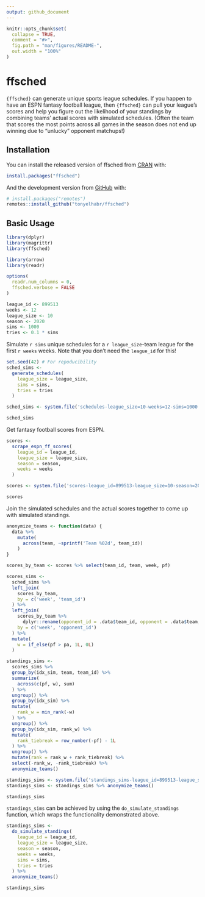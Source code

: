 ```yaml
---
output: github_document
---
```


<!-- README.md is generated from README.Rmd. Please edit that file -->

```r
knitr::opts_chunk$set(
  collapse = TRUE,
  comment = "#>",
  fig.path = "man/figures/README-",
  out.width = "100%"
)
```

# ffsched

<!-- badges: start -->

<!-- badges: end -->

`{ffsched}` can generate unique sports league schedules. If you happen to have an ESPN fantasy football league, then `{ffsched}` can pull your league's scores and help you figure out the likelihood of your standings by combining teams' actual scores with simulated schedules. (Often the team that scores the most points across all games in the season does not end up winning due to "unlucky" opponent matchups!)

## Installation

You can install the released version of ffsched from [CRAN](https://CRAN.R-project.org) with:

``` r
install.packages("ffsched")
```

And the development version from [GitHub](https://github.com/) with:

``` r
# install.packages("remotes")
remotes::install_github("tonyelhabr/ffsched")
```

## Basic Usage

```r
library(dplyr)
library(magrittr)
library(ffsched)
```

```r
library(arrow)
library(readr)
```

```r
options(
  readr.num_columns = 0,
  ffsched.verbose = FALSE
)
```

```r
league_id <- 899513
weeks <- 12
league_size <- 10
season <- 2020
sims <- 1000
tries <- 0.1 * sims
```

Simulate `r sims` unique schedules for a `r league_size`-team league for the first `r weeks` weeks. Note that you don't need the `league_id` for this!

```r
set.seed(42) # For repoducibility
sched_sims <-
  generate_schedules(
    league_size = league_size,
    sims = sims,
    tries = tries
  )
```

```r
sched_sims <- system.file('schedules-league_size=10-weeks=12-sims=1000.parquet', package = 'ffsched') %>% arrow::read_parquet()
```

```r
sched_sims
```

Get fantasy football scores from ESPN.

```r
scores <-
  scrape_espn_ff_scores(
    league_id = league_id,
    league_size = league_size,
    season = season,
    weeks = weeks
  )
```

```r
scores <- system.file('scores-league_id=899513-league_size=10-season=2020-weeks=12.csv', package = 'ffsched') %>% readr::read_csv()
```

```r
scores
```

Join the simulated schedules and the actual scores together to come up with simulated standings.

```r
anonymize_teams <- function(data) {
  data %>% 
    mutate(
      across(team, ~sprintf('Team %02d', team_id))
    )
}
```

```r
scores_by_team <- scores %>% select(team_id, team, week, pf)

scores_sims <-
  sched_sims %>% 
  left_join(
    scores_by_team,
    by = c('week', 'team_id')
  ) %>% 
  left_join(
    scores_by_team %>% 
      dplyr::rename(opponent_id = .data$team_id, opponent = .data$team, pa = .data$pf),
    by = c('week', 'opponent_id')
  ) %>% 
  mutate(
    w = if_else(pf > pa, 1L, 0L)
  )

standings_sims <-
  scores_sims %>% 
  group_by(idx_sim, team, team_id) %>% 
  summarize(
    across(c(pf, w), sum)
  ) %>% 
  ungroup() %>% 
  group_by(idx_sim) %>% 
  mutate(
    rank_w = min_rank(-w)
  ) %>% 
  ungroup() %>% 
  group_by(idx_sim, rank_w) %>% 
  mutate(
    rank_tiebreak = row_number(-pf) - 1L
  ) %>% 
  ungroup() %>% 
  mutate(rank = rank_w + rank_tiebreak) %>% 
  select(-rank_w, -rank_tiebreak) %>% 
  anonymize_teams()
```

```r
standings_sims <- system.file('standings_sims-league_id=899513-league_size=10-season=2020-weeks=12-sims=1000.parquet', package = 'ffsched') %>% arrow::read_parquet()
standings_sims <- standings_sims %>% anonymize_teams()
```

```r
standings_sims
```

`standings_sims` can be achieved by using the `do_simulate_standings` function, which wraps the functionality demonstrated above.

```r
standings_sims <-
  do_simulate_standings(
    league_id = league_id,
    league_size = league_size,
    season = season,
    weeks = weeks,
    sims = sims,
    tries = tries
  ) %>% 
  anonymize_teams()
```

```r
standings_sims
```
